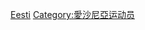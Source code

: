 {{Commonscat|Tennis players from Estonia}}

[[Category:各國網球運動員|Eesti]]
[[Category:愛沙尼亞运动员|Category:愛沙尼亞运动员]]